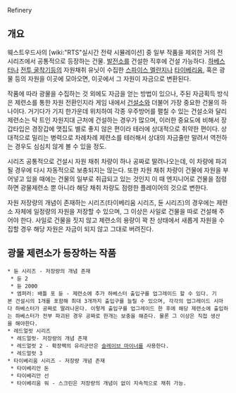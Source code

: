Refinery

== 개요 ==
웨스트우드사의 [wiki:"RTS"실시간 전략 시뮬레이션] 중 일부 작품을 제외한 거의 전 시리즈에서 공통적으로 등장하는 건물. [[발전소]]를 건설한 직후에 건설 가능하다. [[하베스터]]나 [[전투 굴착기]]등의 자원채취 유닛이 수집한 [[스파이스 멜란지]]나 [[타이베리움]], 혹은 광물 등의 자원을 이곳에 모아오면, 이곳에서 그 자원이 자금으로 변환된다.

작품에 따라 광물을 수집하는 것 외에도 자금을 얻는 방법이 있으나, 주된 자금획득 방식은 제련소를 통한 자원 전환인지라 게임 내에서 [[건설소]]와 더불어 가장 중요한 건물의 하나이다. 거기다가 기지 한가운데 위치하여 각종 우주방어를 펼칠 수 있는 건설소와 달리 제련소는 탁 트인 자원지대 근처에 건설하는 경우가 많으며, 이러한 중요도에 비해서 장갑타입은 경장갑에 맷집도 별로 좋지 않은 편이라 테러에 상대적으로 취약한 편이다. 상대적으로 밀리는 병력으로 차례차례 제련소를 테러해서 상대의 자금줄만 말려서 역전하는 경우도 심심치 않게 볼 수 있을 정도.

시리즈 공통적으로 건설시 자원 채취 차량이 하나 공짜로 딸려나오는데, 이 차량에 파괴될 경우에 다시 자동적으로 보충되지는 않는다. 또한 자원 채취 차량이 건물에 자원을 부어넣고 있을 때에는 건물의 일부로 취급되고 있는 것인지 이 때 엔지니어로 건물을 점령하면 광물제련소 뿐 아니라 해당 채취 차량도 점령한 플레이어의 것으로 변한다.

자원 저장량의 개념이 존재하는 시리즈(타이베리움 시리즈, 듄 시리즈)의 경우에는 제련소 자체에 일정량의 자원을 저장할 수 있으며, 그 이상은 사일로 건물을 따로 건설해 주어야 한다. 사일로 건물을 짓지 않고 제련소의 용량이 꽉 찬 상태에서 새롭게 자원을 수집할 경우 해당 자원은 자금이 되지 않고 그대로 버려진다.

== 광물 제련소가 등장하는 작품 ==
 * 듄 시리즈 - 저장량의 개념 존재
  * 듄 2
  * 듄 2000
  * 엠퍼러: 배틀 포 듄 - 제련소에 추가 하베스터 출입구를 업그레이드 할 수 있다. 기본 건설시의 1개를 포함해 최대 3개까지 출입구를 늘릴 수 있으며, 각각의 업그레이드 시마다 하베스터가 공짜로 딸려나온다. 이렇게 출입구를 업그레이드 한 후에 해당 제련소에 출입하는 하베스터가 전부 파괴된 경우 공짜로 한개는 보충을 해준다. 물론 그 이상은 직접 생산을 해야한다.
 * 레드얼럿 시리즈
  * 레드얼럿- 저장량의 개념 존재
  * 레드얼럿 2 - 확장팩의 유리군만은 [[슬레이브 마이너]]를 사용한다.
  * 레드얼럿 3
 * 타이베리움 시리즈 - 저장량 개념 존재
  * 타이베리안 돈
  * 타이베리안 선
  * 타이베리움 워 - 스크린은 저장량의 개념이 없이 지속적으로 채취 가능.
